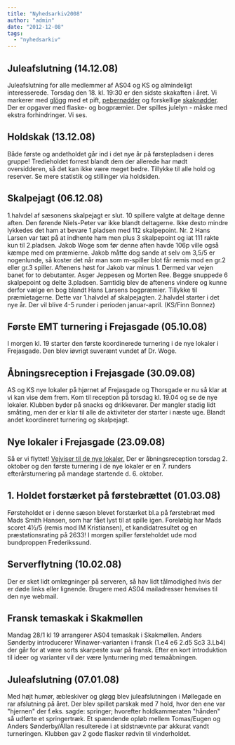 ```yaml
---
title: "Nyhedsarkiv2008"
author: "admin"
date: "2012-12-08"
tags: 
  - "nyhedsarkiv"
---
```


## Juleafslutning (14.12.08)

Juleafslutning for alle medlemmer af AS04 og KS og almindeligt interesserede. Torsdag den 18. kl. 19:30 er den sidste skakaften i året. Vi markerer med [glögg](http://da.wikipedia.org/wiki/Gl%F8gg) med et pift, [pebernødder](http://da.wikipedia.org/wiki/Pebern%F8dder) og forskellige [skaknødder](http://en.wikipedia.org/wiki/Chess_problem). Der er opgaver med flaske- og bogpræmier. Der spilles julelyn - måske med ekstra forhindringer. Vi ses.

## Holdskak (13.12.08)

Både første og andetholdet går ind i det nye år på førstepladsen i deres gruppe! Tredieholdet forrest blandt dem der allerede har mødt oversidderen, så det kan ikke være meget bedre. Tillykke til alle hold og reserver. Se mere statistik og stillinger via holdsiden.

## Skalpejagt (06.12.08)

1.halvdel af sæsonens skalpejagt er slut. 10 spillere valgte at deltage denne aften. Den førende Niels-Peter var ikke blandt deltagerne. Ikke desto mindre lykkedes det ham at bevare 1.pladsen med 112 skalpepoint. Nr. 2 Hans Larsen var tæt på at indhente ham men plus 3 skalpepoint og iat 111 rakte kun til 2.pladsen. Jakob Woge som før denne aften havde 106p ville også kæmpe med om præmierne. Jakob måtte dog sande at selv om 3,5/5 er nogenlunde, så koster det når man som m-spiller blot får remis mod en gr.2 eller gr.3 spiller. Aftenens høst for Jakob var minus 1. Dermed var vejen banet for to debutanter. Asger Jeppesen og Morten Ree. Begge snuppede 6 skalpepoint og delte 3.pladsen. Samtidig blev de aftenens vindere og kunne derfor vælge en bog blandt Hans Larsens bogpræmier. Tillykke til præmietagerne. Dette var 1.halvdel af skalpejagten. 2.halvdel starter i det nye år. Der vil blive 4-5 runder i perioden januar-april. (KS/Finn Bonnez)

## Første EMT turnering i Frejasgade (05.10.08)

I morgen kl. 19 starter den første koordinerede turnering i de nye lokaler i Frejasgade. Den blev iøvrigt suverænt vundet af Dr. Woge.

## Åbningsreception i Frejasgade (30.09.08)

AS og KS nye lokaler på hjørnet af Frejasgade og Thorsgade er nu så klar at vi kan vise dem frem. Kom til reception på torsdag kl. 19.04 og se de nye lokaler. Klubben byder på snacks og drikkevarer. Der mangler stadig lidt småting, men der er klar til alle de aktiviteter der starter i næste uge. Blandt andet koordineret turnering og skalpejagt.

## Nye lokaler i Frejasgade (23.09.08)

Så er vi flyttet! [Vejviser til de nye lokaler.](http://www.findvej.dk/?address=M%F8llegade3&zip=2200&daddress=Frejasgade14&dzip=2200) Der er åbningsreception torsdag 2. oktober og den første turnering i de nye lokaler er en 7. runders efterårsturnering på mandage startende d. 6. oktober.

## 1\. Holdet forstærket på førstebrættet (01.03.08)

Førsteholdet er i denne sæson blevet forstærket bl.a på førstebræt med Mads Smith Hansen, som har fået lyst til at spille igen. Foreløbig har Mads scoret 4½/5 (remis mod IM Kristiansen), et kandidatresultet og en præstationsrating på 2633! I morgen spiller førsteholdet ude mod bundproppen Frederikssund.

## Serverflytning (10.02.08)

Der er sket lidt omlægninger på serveren, så hav lidt tålmodighed hvis der er døde links eller lignende. Brugere med AS04 mailadresser henvises til den nye webmail.

## Fransk temaskak i Skakmøllen

Mandag 28/1 kl 19 arrangerer AS04 temaskak i Skakmøllen. Anders Sønderby introducerer Winawer-varianten i fransk (1.e4 e6 2.d5 Sc3 3.Lb4) der går for at være sorts skarpeste svar på fransk. Efter en kort introduktion til ideer og varianter vil der være lynturnering med temaåbningen.

## Juleafslutning (07.01.08)

Med højt humør, æbleskiver og gløgg blev juleafslutningen i Møllegade en rar afslutning på året. Der blev spillet parskak med 7 hold, hvor den ene var "hjernen" der f.eks. sagde: springer; hvorefter holdkammeraten "hånden" så udførte et springertræk. Et spændende opløb mellem Tomas/Eugen og Anders Sønderby/Allan resulterede i at sidstnævnte par akkurat vandt turneringen. Klubben gav 2 gode flasker rødvin til vinderholdet.
